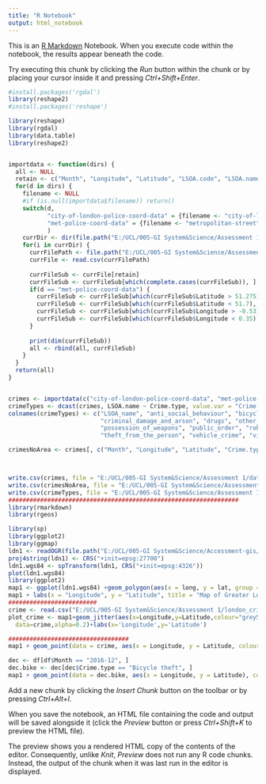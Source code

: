 ```yaml
---
title: "R Notebook"
output: html_notebook
---
```


This is an [R Markdown](http://rmarkdown.rstudio.com) Notebook. When you execute code within the notebook, the results appear beneath the code. 

Try executing this chunk by clicking the *Run* button within the chunk or by placing your cursor inside it and pressing *Ctrl+Shift+Enter*. 

```r
#install.packages('rgdal')
library(reshape2)
#install.packages('reshape')

library(reshape)
library(rgdal)
library(data.table)
library(reshape2)


importdata <- function(dirs) {
  all <- NULL
  retain <- c("Month", "Longitude", "Latitude", "LSOA.code", "LSOA.name", "Crime.type")
  for(d in dirs) {
    filename <- NULL
    #if (is.null(importdata$filename)) return()
    switch(d,
           "city-of-london-police-coord-data" = {filename <- "city-of-london-street"},
           "met-police-coord-data" = {filename <- "metropolitan-street"}
           )
    currDir <- dir(file.path("E:/UCL/005-GI System&Science/Assessment 1", d))
    for(i in currDir) {
      currFilePath <- file.path("E:/UCL/005-GI System&Science/Assessment 1", d, i, paste0(i, "-", filename,".csv"))
      currFile <- read.csv(currFilePath)
      
      currFileSub <- currFile[retain]
      currFileSub <- currFileSub[which(complete.cases(currFileSub)), ]
      if(d == "met-police-coord-data") {
        currFileSub <- currFileSub[which(currFileSub$Latitude > 51.275), ]
        currFileSub <- currFileSub[which(currFileSub$Latitude < 51.7), ]
        currFileSub <- currFileSub[which(currFileSub$Longitude > -0.53), ]
        currFileSub <- currFileSub[which(currFileSub$Longitude < 0.35), ]
      }
      
      print(dim(currFileSub))
      all <- rbind(all, currFileSub)
    }
  }
  return(all)
}


crimes <- importdata(c("city-of-london-police-coord-data", "met-police-coord-data"))
crimeTypes <- dcast(crimes, LSOA.name ~ Crime.type, value.var = "Crime.type")
colnames(crimeTypes) <- c("LSOA_name", "anti_social_behaviour", "bicycle_theft", "burglary",
                          "criminal_damage_and_arson", "drugs", "other_crime", "other_theft",
                          "possession_of_weapons", "public_order", "robbery", "shoplifting",
                          "theft_from_the_person", "vehicle_crime", "violence_and_sexual_offences")

crimesNoArea <- crimes[, c("Month", "Longitude", "Latitude", "Crime.type")]



write.csv(crimes, file = "E:/UCL/005-GI System&Science/Assessment 1/data/crimes-2018-all.csv", row.names = FALSE)
write.csv(crimesNoArea, file = "E:/UCL/005-GI System&Science/Assessment 1/data/crimes-2016-types.csv", row.names = FALSE)
write.csv(crimeTypes, file = "E:/UCL/005-GI System&Science/Assessment 1/data/crime-types.csv", row.names = FALSE)
#################################################################
library(rmarkdown)
library(rgeos)

library(sp)
library(ggplot2)
library(ggmap)
ldn1 <- readOGR(file.path("E:/UCL/005-GI System&Science/Accessment-gis/2222/London-wards-2014 (1)/London-wards-2014_ESRI/London_Ward_CityMerged.shp"), layer = "London_Ward_CityMerged")
proj4string(ldn1) <- CRS("+init=epsg:27700")
ldn1.wgs84 <- spTransform(ldn1, CRS("+init=epsg:4326"))
plot(ldn1.wgs84)
library(ggplot2)
map1 <- ggplot(ldn1.wgs84) +geom_polygon(aes(x = long, y = lat, group = group), fill = "white", colour = "black")
map1 + labs(x = "Longitude", y = "Latitude", title = "Map of Greater London with the borough boundaries")
#########################
crime <- read.csv("E:/UCL/005-GI System&Science/Assessment 1/london_crime_vehicle.csv",stringsAsFactors = F)
plot_crime <- map1+geom_jitter(aes(x=Longitude,y=Latitude,colour="grey50"),
  data=crime,alpha=0.2)+labs(x='Longitude',y='Latitude')

##################################
map1 + geom_point(data = crime, aes(x = Longitude, y = Latitude, colour = "grey50")) + scale_colour_manual(values = rainbow(14)) + labs(x = "Longitude", y = "Latitude", title = "Map of Greater London with the borough boundaries")

dec <- df[df$Month == "2016-12", ]
dec.bike <- dec[dec$Crime.type == "Bicycle theft", ]
map1 + geom_point(data = dec.bike, aes(x = Longitude, y = Latitude), colour = "red") + labs(title = "Bicycle theft in Greater London - December 2016")
```

Add a new chunk by clicking the *Insert Chunk* button on the toolbar or by pressing *Ctrl+Alt+I*.

When you save the notebook, an HTML file containing the code and output will be saved alongside it (click the *Preview* button or press *Ctrl+Shift+K* to preview the HTML file).

The preview shows you a rendered HTML copy of the contents of the editor. Consequently, unlike *Knit*, *Preview* does not run any R code chunks. Instead, the output of the chunk when it was last run in the editor is displayed.
